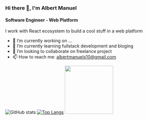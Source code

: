 ### Hi there 👋, I'm Albert Manuel
#### Software Engineer - Web Platform

I work with React ecosystem to build a cool stuff in a web platform

- 🔭 I’m currently working on ...
- 🌱 I’m currently learning fullstack development and bloging
- 👯 I’m looking to collaborate on freelance project
- 📫 How to reach me: albertmanuels10@gmail.com


![GitHub stats](https://github-readme-stats.vercel.app/api?username=albertmanuels&show_icons=true) 
[![Top Langs](https://github-readme-stats.vercel.app/api/top-langs/?username=albertmanuels)](https://github.com/anuraghazra/github-readme-stats)
  <a href="https://github.com/albertmanuels?tab=repositories&q=&type=&language=&sort=stargazers"><img height="154" src="https://github-readme-stats.vercel.app/api?username=albertmanuels&show_icons=true&theme=react&count_private=true&hide=contribs" /></a>

 

